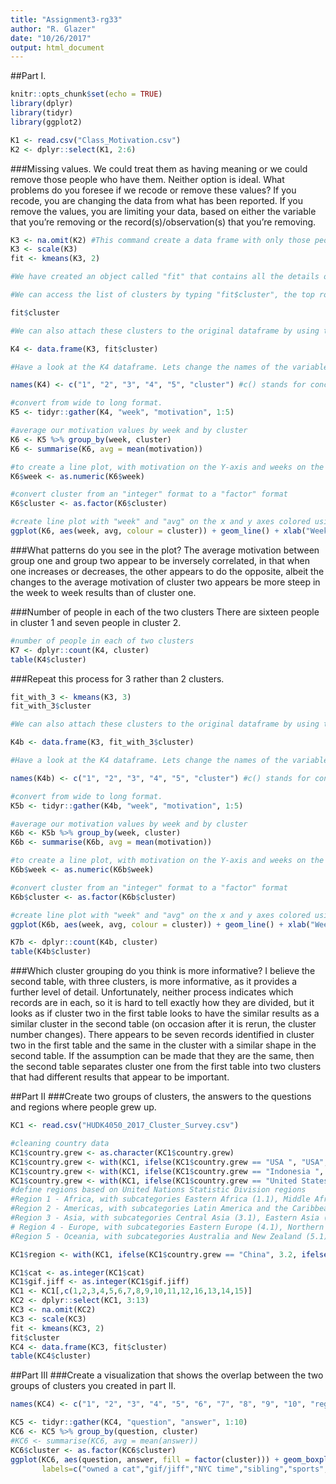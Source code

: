 ```yaml
---
title: "Assignment3-rg33"
author: "R. Glazer"
date: "10/26/2017"
output: html_document
---
```


##Part I. 

```r
knitr::opts_chunk$set(echo = TRUE)
library(dplyr)
library(tidyr)
library(ggplot2)

```

```r
K1 <- read.csv("Class_Motivation.csv")
K2 <- dplyr::select(K1, 2:6)
```

###Missing values. We could treat them as having meaning or we could remove those people who have them. Neither option is ideal. What problems do you foresee if we recode or remove these values?
If you recode, you are changing the data from what has been reported.  If you remove the values, you are limiting your data, based on either the variable that you're removing or the record(s)/observation(s) that you're removing.

```r
K3 <- na.omit(K2) #This command create a data frame with only those people with no missing values. It "omits" all rows with missing values, also known as a "listwise deletion". EG - It runs down the list deleting rows as it goes.
K3 <- scale(K3)
fit <- kmeans(K3, 2) 

#We have created an object called "fit" that contains all the details of our clustering including which observations belong to each cluster.

#We can access the list of clusters by typing "fit$cluster", the top row corresponds to the original order the rows were in. Notice we have deleted some rows.

fit$cluster

#We can also attach these clusters to the original dataframe by using the "data.frame" command to create a new data frame called K4.

K4 <- data.frame(K3, fit$cluster)

#Have a look at the K4 dataframe. Lets change the names of the variables to make it more convenient with the names() command.

names(K4) <- c("1", "2", "3", "4", "5", "cluster") #c() stands for concatonate and it creates a vector of anything, in this case a vector of names.

```

```r
#convert from wide to long format.
K5 <- tidyr::gather(K4, "week", "motivation", 1:5)

#average our motivation values by week and by cluster
K6 <- K5 %>% group_by(week, cluster)
K6 <- summarise(K6, avg = mean(motivation))

#to create a line plot, with motivation on the Y-axis and weeks on the X-axis, convert weeks to numeric, using the as.numeric command.
K6$week <- as.numeric(K6$week)

#convert cluster from an "integer" format to a "factor" format
K6$cluster <- as.factor(K6$cluster)

#create line plot with "week" and "avg" on the x and y axes colored using the "cluster" variable
ggplot(K6, aes(week, avg, colour = cluster)) + geom_line() + xlab("Week") + ylab("Average Motivation")
```

###What patterns do you see in the plot?
The average motivation between group one and group two appear to be inversely correlated, in that when one increases or decreases, the other appears to do the opposite, albeit the changes to the average motivation of cluster two appears be more steep in the week to week results than of cluster one.  

###Number of people in each of the two clusters
There are sixteen people in cluster 1 and seven people in cluster 2.

```r
#number of people in each of two clusters
K7 <- dplyr::count(K4, cluster)
table(K4$cluster)

```

###Repeat this process for 3 rather than 2 clusters.

```r
fit_with_3 <- kmeans(K3, 3) 
fit_with_3$cluster

#We can also attach these clusters to the original dataframe by using the "data.frame" command to create a new data frame called K4.

K4b <- data.frame(K3, fit_with_3$cluster)

#Have a look at the K4 dataframe. Lets change the names of the variables to make it more convenient with the names() command.

names(K4b) <- c("1", "2", "3", "4", "5", "cluster") #c() stands for concatonate and it creates a vector of anything, in this case a vector of names.

#convert from wide to long format.
K5b <- tidyr::gather(K4b, "week", "motivation", 1:5)

#average our motivation values by week and by cluster
K6b <- K5b %>% group_by(week, cluster)
K6b <- summarise(K6b, avg = mean(motivation))

#to create a line plot, with motivation on the Y-axis and weeks on the X-axis, convert weeks to numeric, using the as.numeric command.
K6b$week <- as.numeric(K6b$week)

#convert cluster from an "integer" format to a "factor" format
K6b$cluster <- as.factor(K6b$cluster)

#create line plot with "week" and "avg" on the x and y axes colored using the "cluster" variable
ggplot(K6b, aes(week, avg, colour = cluster)) + geom_line() + xlab("Week") + ylab("Average Motivation")

K7b <- dplyr::count(K4b, cluster)
table(K4b$cluster)
```

###Which cluster grouping do you think is more informative?
I believe the second table, with three clusters, is more informative, as it provides a further level of detail.  Unfortunately, neither process indicates which records are in each, so it is hard to tell exactly how they are divided, but it looks as if cluster two in the first table looks to have the similar results as a similar cluster in the second table (on occasion after it is rerun, the cluster number changes). There appears to be seven records identified in cluster two in the first table and the same in the cluster with a similar shape in the second table. If the assumption can be made that they are the same, then the second table separates cluster one from the first table into two clusters that had different results that appear to be important.

##Part II
###Create two groups of clusters, the answers to the questions and regions where people grew up.

```r
KC1 <- read.csv("HUDK4050_2017_Cluster_Survey.csv")

#cleaning country data
KC1$country.grew <- as.character(KC1$country.grew)
KC1$country.grew <- with(KC1, ifelse(KC1$country.grew == "USA ", "USA", KC1$country.grew))
KC1$country.grew <- with(KC1, ifelse(KC1$country.grew == "Indonesia ", "Indonesia", KC1$country.grew))
KC1$country.grew <- with(KC1, ifelse(KC1$country.grew == "United States", "USA", KC1$country.grew))
#define regions based on United Nations Statistic Division regions
#Region 1 - Africa, with subcategories Eastern Africa (1.1), Middle Africa (1.2), Northern Africa (1.3), Southern Africa (1.4) and Western Africa (1.5)
#Region 2 - Americas, with subcategories Latin America and the Caribbean (2.1), and Northern America (2.2)
#Region 3 - Asia, with subcategories Central Asia (3.1), Eastern Asia (3.2), Southern Asia (3.3), South-Eastern Asia (3.4), Western Asia (3.5)
# Region 4 - Europe, with subcategories Eastern Europe (4.1), Northern Europe (4.2), Southern Europe (4.3) and Western Europe (4.4)
#Region 5 - Oceania, with subcategories Australia and New Zealand (5.1), Melanasia (5.2), Micronesia (5.3) and Polynesia (5.4)

KC1$region <- with(KC1, ifelse(KC1$country.grew == "China", 3.2, ifelse(KC1$country.grew == "Taiwan", 3.2, ifelse(KC1$country.grew == "USA", 2.2, ifelse(KC1$country.grew == "Indonesia", 3.3, 9)))))

KC1$cat <- as.integer(KC1$cat)
KC1$gif.jiff <- as.integer(KC1$gif.jiff)
KC1 <- KC1[,c(1,2,3,4,5,6,7,8,9,10,11,12,16,13,14,15)]
KC2 <- dplyr::select(KC1, 3:13)
KC3 <- na.omit(KC2) 
KC3 <- scale(KC3)
fit <- kmeans(KC3, 2)
fit$cluster
KC4 <- data.frame(KC3, fit$cluster)
table(KC4$cluster)
```

##Part III
###Create a visualization that shows the overlap between the two groups of clusters you created in part II.


```r
names(KC4) <- c("1", "2", "3", "4", "5", "6", "7", "8", "9", "10", "region", "cluster") #c() stands for concatonate and it creates a vector of anything, in this case a vector of names.

KC5 <- tidyr::gather(KC4, "question", "answer", 1:10)
KC6 <- KC5 %>% group_by(question, cluster)
#KC6 <- summarise(KC6, avg = mean(answer))
KC6$cluster <- as.factor(KC6$cluster)
ggplot(KC6, aes(question, answer, fill = factor(cluster))) + geom_boxplot() + xlab("Questions") + ylab("Answers") + scale_x_discrete(breaks=c("1","2","3","4","5","6","7","8","9","10"), limits=c("1","2","3","4","5","6","7","8","9","10"),
       labels=c("owned a cat","gif/jiff","NYC time","sibling","sports","travel to TC","friends w/android","movies","classes","states visited")) + theme(axis.text.x = element_text(angle=45))

```

